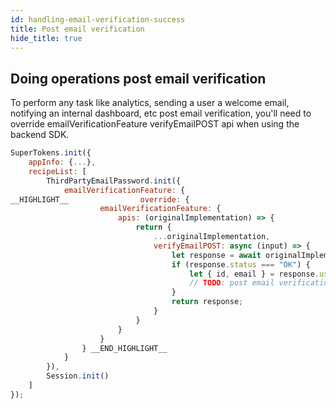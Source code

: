 ```yaml
---
id: handling-email-verification-success
title: Post email verification
hide_title: true
---
```


## Doing operations post email verification

To perform any task like analytics, sending a user a welcome email, notifying an internal dashboard, etc post email verification, you'll need to override emailVerificationFeature verifyEmailPOST api when using the backend SDK.

<!--DOCUSAURUS_CODE_TABS-->
```js
SuperTokens.init({
    appInfo: {...},
    recipeList: [
        ThirdPartyEmailPassword.init({
            emailVerificationFeature: {
__HIGHLIGHT__                override: {
                    emailVerificationFeature: {
                        apis: (originalImplementation) => {
                            return {
                                ...originalImplementation,
                                verifyEmailPOST: async (input) => {
                                    let response = await originalImplementation.verifyEmailPOST(input);
                                    if (response.status === "OK") {
                                        let { id, email } = response.user;
                                        // TODO: post email verification logic
                                    }
                                    return response;
                                }
                            }
                        }
                    }
                } __END_HIGHLIGHT__
            }
        }),
        Session.init()
    ]
});
```
<!--END_DOCUSAURUS_CODE_TABS-->